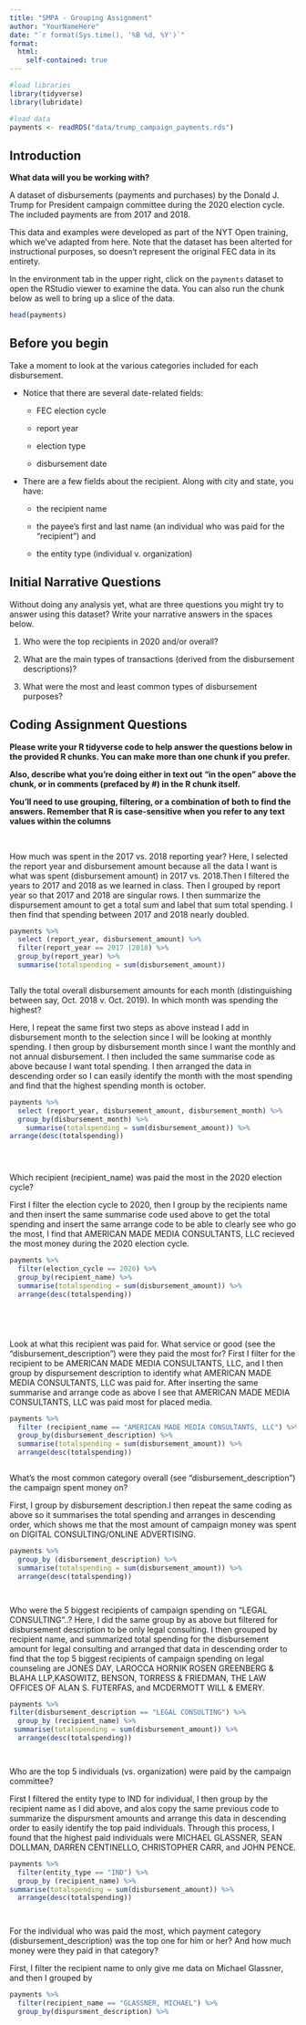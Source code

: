 ```yaml
---
title: "SMPA - Grouping Assignment"
author: "YourNameHere"
date: "`r format(Sys.time(), '%B %d, %Y')`"
format:
  html:
    self-contained: true
---
```


```r

#load libraries
library(tidyverse)
library(lubridate)

#load data
payments <- readRDS("data/trump_campaign_payments.rds")

```

## Introduction

**What data will you be working with?**

A dataset of disbursements (payments and purchases) by the Donald J. Trump for President campaign committee during the 2020 election cycle. The included payments are from 2017 and 2018.

This data and examples were developed as part of the NYT Open training, which we've adapted from here. Note that the dataset has been alterted for instructional purposes, so doesn't represent the original FEC data in its entirety.

In the environment tab in the upper right, click on the `payments` dataset to open the RStudio viewer to examine the data. You can also run the chunk below as well to bring up a slice of the data.

```r

head(payments)


```

## Before you begin

Take a moment to look at the various categories included for each disbursement.

-   Notice that there are several date-related fields:

    -   FEC election cycle

    -   report year

    -   election type

    -   disbursement date

-   There are a few fields about the recipient. Along with city and state, you have:

    -   the recipient name

    -   the payee's first and last name (an individual who was paid for the "recipient") and

    -   the entity type (individual v. organization)

## Initial Narrative Questions

Without doing any analysis yet, what are three questions you might try to answer using this dataset? Write your narrative answers in the spaces below.

1. Who were the top recipients in 2020 and/or overall? 

2.  What are the main types of transactions (derived from the disbursement descriptions)?

3.  What were the most and least common types of disbursement purposes?

## Coding Assignment Questions

**Please write your R tidyverse code to help answer the questions below in the provided R chunks. You can make more than one chunk if you prefer.**

**Also, describe what you're doing either in text out "in the open" above the chunk, or in comments (prefaced by #) in the R chunk itself.**

**You'll need to use grouping, filtering, or a combination of both to find the answers. Remember that R is case-sensitive when you refer to any text values within the columns**

<br>

How much was spent in the 2017 vs. 2018 reporting year?
Here, I selected the report year and disbursement amount because all the data I want is what was spent (disbursement amount) in 2017 vs. 2018.Then I filtered the years to 2017 and 2018 as we learned in class. Then I grouped by report year so that 2017 and 2018 are singular rows. I then summarize the dispursement amount to get a total sum and label that sum total spending. I then find that spending between 2017 and 2018 nearly doubled.

```r

payments %>%
  select (report_year, disbursement_amount) %>% 
  filter(report_year == 2017 |2018) %>% 
  group_by(report_year) %>% 
  summarise(totalspending = sum(disbursement_amount))



```

Tally the total overall disbursement amounts for each month (distinguishing between say, Oct. 2018 v. Oct. 2019). In which month was spending the highest?

Here, I repeat the same first two steps as above instead I add in disbursement month to the selection since I will be looking at monthly spending. I then group by disbursement month since I want the monthly and not annual disbursement. I then included the same summarise code as above because I want total spending. I then arranged the data in descending order so I can easily identify the month with the most spending and find that the highest spending month is october. 
```r

payments %>%
  select (report_year, disbursement_amount, disbursement_month) %>%
  group_by(disbursement_month) %>%
    summarise(totalspending = sum(disbursement_amount)) %>%
arrange(desc(totalspending))





```

Which recipient (recipient_name) was paid the most in the 2020 election cycle?

First I filter the election cycle to 2020, then I group by the recipients name and then insert the same summarise code used above to get the total spending and insert the same arrange code to be able to clearly see who go the most, I find that AMERICAN MADE MEDIA CONSULTANTS, LLC recieved the most money during the 2020 election cycle.

```r

payments %>%
  filter(election_cycle == 2020) %>%
  group_by(recipient_name) %>%
  summarise(totalspending = sum(disbursement_amount)) %>%
  arrange(desc(totalspending))






```

Look at what this recipient was paid for. What service or good (see the "disbursement_description") were they paid the most for?
First I filter for the recipient to be AMERICAN MADE MEDIA CONSULTANTS, LLC, and I then group by dispursement description to identify what AMERICAN MADE MEDIA CONSULTANTS, LLC was paid for. After inserting the same summarise and arrange code as above I see that AMERICAN MADE MEDIA CONSULTANTS, LLC was paid most for placed media. 
```r

payments %>%
  filter (recipient_name == "AMERICAN MADE MEDIA CONSULTANTS, LLC") %>%
  group_by(disbursement_description) %>%
  summarise(totalspending = sum(disbursement_amount)) %>%
  arrange(desc(totalspending))



```

What's the most common category overall (see "disbursement_description") the campaign spent money on?

First, I group by disbursement description.I then repeat the same coding as above so it summarises the total spending and arranges in descending order, which shows me that the most amount of campaign money was spent on DIGITAL CONSULTING/ONLINE ADVERTISING.

```r

payments %>%
  group_by (disbursement_description) %>%
  summarise(totalspending = sum(disbursement_amount)) %>%
  arrange(desc(totalspending))




```

Who were the 5 biggest recipients of campaign spending on "LEGAL CONSULTING"..?
Here, I did the same group by as above but filtered for disbursement description to be only legal consulting. I then grouped by recipient name, and summarized total spending for the disbursement amount for legal consulting and arranged that data in descending order to find that the top 5 biggest recipients of campaign spending on legal counseling are JONES DAY, LAROCCA HORNIK ROSEN GREENBERG & BLAHA LLP,KASOWITZ, BENSON, TORRESS & FRIEDMAN, THE LAW OFFICES OF ALAN S. FUTERFAS, and MCDERMOTT WILL & EMERY. 

```r

payments %>%
filter(disbursement_description == "LEGAL CONSULTING") %>%
  group_by (recipient_name) %>%
 summarise(totalspending = sum(disbursement_amount)) %>%
  arrange(desc(totalspending))




```


Who are the top 5 individuals (vs. organization) were paid by the campaign committee?

First I filtered the entity type to IND for individual, I then group by the recipient name as I did above, and alos copy the same previous code to summarize the dispursment amounts and arrange this data in descending order to easily identify the top paid individuals. Through this process, I found that the highest paid individuals were MICHAEL GLASSNER, SEAN DOLLMAN, DARREN CENTINELLO, CHRISTOPHER CARR, and JOHN PENCE.

```r

payments %>%
  filter(entity_type == "IND") %>%
  group_by (recipient_name) %>%
summarise(totalspending = sum(disbursement_amount)) %>%
  arrange(desc(totalspending))




```


For the individual who was paid the most, which payment category (disbursement_description) was the top one for him or her? And how much money were they paid in that category?

First, I filter the recipient name to only give me data on Michael Glassner, and then I grouped by 

```r

payments %>%
  filter(recipient_name == "GLASSNER, MICHAEL") %>%
  group_by(dispursment_description) %>%




```
